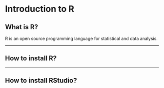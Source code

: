 # Introduction to R {#ch2_instalation}

## What is R?

R is an open source programming language for statistical and data analysis.

---


## How to install R?


---


## How to install RStudio?